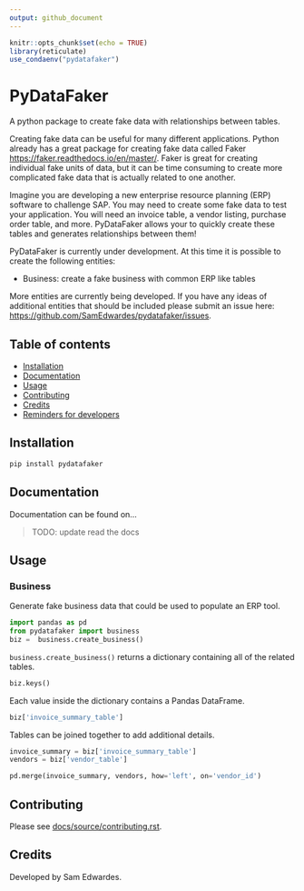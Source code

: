 ```yaml
---
output: github_document
---
```


```r
knitr::opts_chunk$set(echo = TRUE)
library(reticulate)
use_condaenv("pydatafaker")
```

# PyDataFaker

A python package to create fake data with relationships between tables.

Creating fake data can be useful for many different applications. Python already has a great package for creating fake data called Faker [https://faker.readthedocs.io/en/master/](https://faker.readthedocs.io/en/master/). Faker is great for creating individual fake units of data, but it can be time consuming to create more complicated fake data that is actually related to one another.

Imagine you are developing a new enterprise resource planning (ERP) software to challenge SAP. You may need to create some fake data to test your application. You will need an invoice table, a vendor listing, purchase order table, and more. PyDataFaker allows your to quickly create these tables and generates relationships between them!

PyDataFaker is currently under development. At this time it is possible to create the following entities:

- Business: create a fake business with common ERP like tables

More entities are currently being developed. If you  have any ideas of additional entities that should be included please submit an issue here: [https://github.com/SamEdwardes/pydatafaker/issues](https://github.com/SamEdwardes/pydatafaker/issues).

## Table of contents

- [Installation](#installation)
- [Documentation](#documentation)
- [Usage](#usage)
- [Contributing](#contributing)
- [Credits](#credits)
- [Reminders for developers](#reminders-for-developers)

## Installation

```bash
pip install pydatafaker
```

## Documentation

Documentation can be found on...

> TODO: update read the docs

## Usage

### Business

Generate fake business data that could be used to populate an ERP tool.

```python
import pandas as pd
from pydatafaker import business
biz =  business.create_business()
```

`business.create_business()` returns a dictionary containing all of the related tables.

```python
biz.keys()
```

Each value inside the dictionary contains a Pandas DataFrame.

```python
biz['invoice_summary_table']
```

Tables can be joined together to add additional details.

```python
invoice_summary = biz['invoice_summary_table']
vendors = biz['vendor_table']

pd.merge(invoice_summary, vendors, how='left', on='vendor_id')
```

## Contributing

Please see [docs/source/contributing.rst](docs/source/contributing.rst).

## Credits

Developed by Sam Edwardes.
